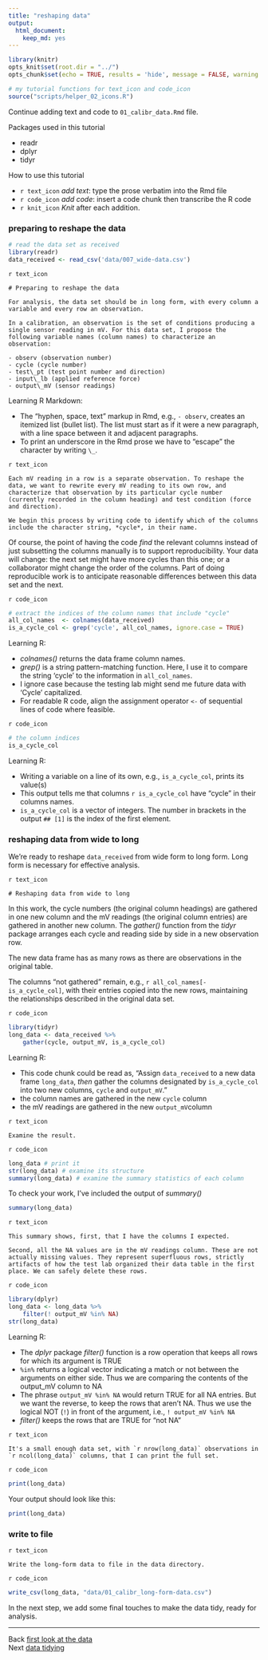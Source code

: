 ```yaml
---
title: "reshaping data"
output:
  html_document:
    keep_md: yes
---
```


```r
library(knitr)
opts_knit$set(root.dir = "../")
opts_chunk$set(echo = TRUE, results = 'hide', message = FALSE, warning = FALSE)
```

```r
# my tutorial functions for text_icon and code_icon
source("scripts/helper_02_icons.R")
```

Continue adding text and code to `01_calibr_data.Rmd` file. 

Packages used in this tutorial 

- readr
- dplyr 
- tidyr 

How to use this tutorial 

- `r text_icon` *add text*: type the prose verbatim into the Rmd file 
- `r code_icon` *add code*: insert a code chunk then transcribe the R code 
- `r knit_icon` *Knit* after each addition. 

### preparing to reshape the data

```r
# read the data set as received
library(readr)
data_received <- read_csv('data/007_wide-data.csv')
```

`r text_icon` 

    # Preparing to reshape the data

    For analysis, the data set should be in long form, with every column a variable and every row an observation. 

    In a calibration, an observation is the set of conditions producing a single sensor reading in mV. For this data set, I propose the following variable names (column names) to characterize an observation:

    - observ (observation number)
    - cycle (cycle number)
    - test\_pt (test point number and direction)
    - input\_lb (applied reference force)
    - output\_mV (sensor readings)

Learning R Markdown:

- The "hyphen, space, text" markup in Rmd, e.g., `- observ`, creates an itemized list (bullet list). The list must start as if it were a new paragraph, with a line space between it and adjacent paragraphs.  
- To print an underscore in the Rmd prose we have to "escape" the character by writing `\_`. 

`r text_icon` 

    Each mV reading in a row is a separate observation. To reshape the data, we want to rewrite every mV reading to its own row, and characterize that observation by its particular cycle number (currently recorded in the column heading) and test condition (force and direction). 

    We begin this process by writing code to identify which of the columns include the character string, *cycle*, in their name. 

Of course, the point of having the code *find* the relevant columns instead of just subsetting the columns manually is to support reproducibility. Your data will change: the next set might have more cycles than this one; or a collaborator might change the order of the columns. Part of doing reproducible work is to anticipate reasonable differences between this data set and the next. 

`r code_icon` 

```r
# extract the indices of the column names that include "cycle"
all_col_names  <- colnames(data_received)
is_a_cycle_col <- grep('cycle', all_col_names, ignore.case = TRUE)
```

Learning R: 

- *colnames()* returns the data frame column names.
- *grep()* is a string pattern-matching function. Here, I use it to compare the string 'cycle' to the information in  `all_col_names`.
- I ignore case because the testing lab might send me future data with 'Cycle' capitalized. 
- For readable R code, align the assignment operator `<-` of sequential lines of code where feasible.

`r code_icon` 

```r
# the column indices
is_a_cycle_col
```

Learning R:

- Writing a variable on a line of its own, e.g., `is_a_cycle_col`, prints its value(s)
- This output tells me that columns `r is_a_cycle_col` have "cycle" in their columns names. 
- `is_a_cycle_col` is a vector of integers. The number in brackets in the output `## [1]` is the index of the first element. 

### reshaping data from wide to long

We're ready to reshape  `data_received` from wide form to long form. Long form is necessary for effective analysis. 

`r text_icon`

    # Reshaping data from wide to long

In this work, the cycle numbers (the original column headings) are  gathered in one new column and the mV readings (the original column  entries) are gathered in another new column. The *gather()* function from the *tidyr* package arranges each cycle and reading side by side in a new observation row. 

The new data frame has as many rows as there are observations in the original table. 

The columns "not gathered" remain, e.g., `r all_col_names[-is_a_cycle_col]`, with their entries copied into the new rows, maintaining the relationships described in the original data set.

`r code_icon`

```r
library(tidyr)
long_data <- data_received %>%
	gather(cycle, output_mV, is_a_cycle_col) 
```

Learning R:

- This code chunk could be read as, "Assign  `data_received` to a new data frame `long_data`, *then* gather the columns designated by `is_a_cycle_col` into two new columns, `cycle` and `output_mV`."
- the column names are gathered in the new `cycle` column 
- the mV readings are gathered in the new `output_mV`column

`r text_icon`

    Examine the result. 

`r code_icon`

```r
long_data # print it
str(long_data) # examine its structure
summary(long_data) # examine the summary statistics of each column
```

To check your work, I've included the output of *summary()*

```r
summary(long_data)
```

`r text_icon`

    This summary shows, first, that I have the columns I expected. 

    Second, all the NA values are in the mV readings column. These are not actually missing values. They represent superfluous rows, strictly artifacts of how the test lab organized their data table in the first place. We can safely delete these rows. 

`r code_icon`

```r
library(dplyr)
long_data <- long_data %>%
	filter(! output_mV %in% NA)
str(long_data)
```

Learning R:
 
- The *dplyr* package *filter()* function is a row operation that keeps all rows for which its argument is TRUE 
- `%in%` returns a logical vector indicating a match or not between the arguments on either side. Thus we are comparing the contents of the output\_mV column to NA
- The phrase `output_mV %in% NA` would return TRUE for all NA entries. But we want the reverse, to keep the rows that aren't NA. Thus we use the logical NOT (`!`) in front of the argument, i.e.,  `! output_mV %in% NA`
- *filter()* keeps the rows that are TRUE for "not NA" 

`r text_icon`

    It's a small enough data set, with `r nrow(long_data)` observations in `r ncol(long_data)` columns, that I can print the full set. 

`r code_icon`

```r
print(long_data)
```

Your output should look like this:

```r
print(long_data)
```

### write to file 

`r text_icon`

    Write the long-form data to file in the data directory.

`r code_icon`

```r
write_csv(long_data, "data/01_calibr_long-form-data.csv")
```

In the next step, we add some final touches to make the data tidy, ready for analysis. 



---
Back [first look at the data](pages/007_first-look-at-data.html)<br>
Next [data tidying](pages/009_data-tidying.html)

